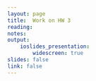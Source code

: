 ```yaml
---
layout: page
title:  Work on HW 3
reading:
notes: 
output: 
    ioslides_presentation:
        widescreen: true
slides: false
link: false
---
```

